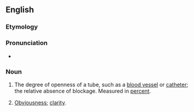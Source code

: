 ==English==

===Etymology===
{{suffix|en|patent|cy}}

===Pronunciation===
* {{IPA|en|/ˈpeɪtənsi/}}

===Noun===
{{en-noun}}

# {{lb|en|medicine}} The degree of openness of a tube, such as a [[blood vessel]] or [[catheter]]; the relative absence of blockage. Measured in [[percent]].
#: {{ant|en|impatency|imperforation|atresia}}
# {{lb|en|uncountable}} [[obviousness|Obviousness]]; [[clarity]].